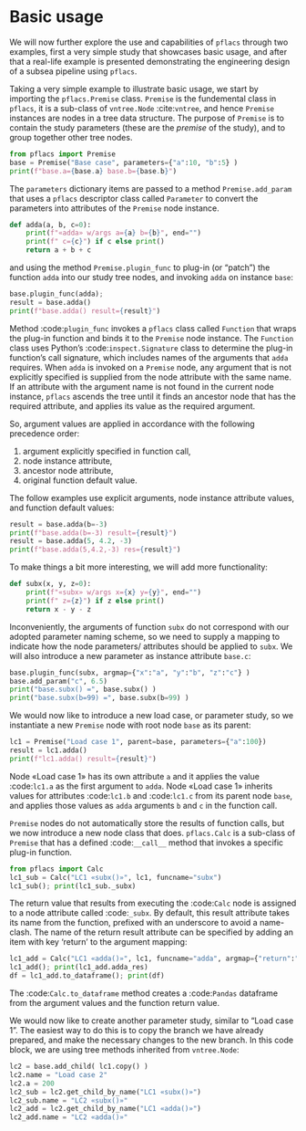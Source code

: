 # Basic usage

We will now further explore the use and capabilities 
of ``pflacs`` through two examples, first 
a very simple study that showcases basic usage, and
after that a real-life example is presented demonstrating
the engineering design of a subsea pipeline using ``pflacs``.

Taking a very simple example to illustrate basic usage, we start by importing the ``pflacs.Premise`` class.
``Premise`` is the fundemental class in ``pflacs``, it is a sub-class of ``vntree.Node`` :cite:`vntree`, 
and hence ``Premise`` instances are nodes in a tree data structure. The purpose of ``Premise`` is to contain
the study parameters (these are the *premise* of the study), and to group together other tree nodes.

```python
from pflacs import Premise
base = Premise("Base case", parameters={"a":10, "b":5} )
print(f"base.a={base.a} base.b={base.b}")
```

The `parameters` dictionary items are passed to a 
method `Premise.add_param`
that uses a ``pflacs`` descriptor class called `Parameter` to convert the
parameters into attributes of the `Premise` node instance.

```python
def adda(a, b, c=0):
    print(f"«adda» w/args a={a} b={b}", end="")
    print(f" c={c}") if c else print()
    return a + b + c
```

and using the method `Premise.plugin_func` to plug-in (or "patch") the function ``adda`` 
into our study tree nodes, and invoking ``adda`` on instance `base`:

```python
base.plugin_func(adda);
result = base.adda()
print(f"base.adda() result={result}")
```


Method :code:`plugin_func` invokes a `pflacs` class called `Function` that
wraps the plug-in function and binds it to the `Premise` node instance.
The `Function` class uses Python's :code:`inspect.Signature` class 
to determine the plug-in function's call signature, which includes
names of the arguments that `adda` requires. When `adda` is invoked 
on a `Premise` node,
any argument that is not explicitly specified is 
supplied from the node attribute with the same name. 
If an attribute with the argument name is not found in the current node 
instance, `pflacs` ascends the tree until it finds an ancestor node
that has the required attribute, and applies its value as the
required argument.

So, argument values are applied in accordance with the following
precedence order:

#. argument explicitly specified in function call,
#. node instance attribute,
#. ancestor node attribute,
#. original function default value.

The follow examples use explicit arguments, node instance attribute
values, and function default values:

```python
result = base.adda(b=-3)
print(f"base.adda(b=-3) result={result}")
result = base.adda(5, 4.2, -3)
print(f"base.adda(5,4.2,-3) res={result}")
```

To make things a bit more interesting, we will add more functionality:

```python
def subx(x, y, z=0):
    print(f"«subx» w/args x={x} y={y}", end="")
    print(f" z={z}") if z else print()
    return x - y - z
```

Inconveniently, the arguments of function ``subx`` do not correspond with 
our adopted parameter
naming scheme, so we need to supply a mapping to indicate how the node parameters/
attributes
should be applied to ``subx``. We will also introduce a new 
parameter as instance attribute ``base.c``:

```python
base.plugin_func(subx, argmap={"x":"a", "y":"b", "z":"c"} )
base.add_param("c", 6.5)
print("base.subx() =", base.subx() )
print("base.subx(b=99) =", base.subx(b=99) )
```

We would now like to introduce a new load case, or parameter study, 
so we instantiate a new `Premise` node with root node `base`
as its parent:

```python
lc1 = Premise("Load case 1", parent=base, parameters={"a":100})
result = lc1.adda()
print(f"lc1.adda() result={result}")
```

Node «Load case 1» has its own attribute `a`
and it applies the value :code:`lc1.a` as the first argument
to `adda`. Node «Load case 1» inherits
values for attributes :code:`lc1.b` and :code:`lc1.c`
from its
parent node `base`, and applies those values
as `adda` arguments `b` and `c`  in the function call.

`Premise` nodes do not automatically store the results of
function calls, but we now introduce a new node
class that does.  `pflacs.Calc` is a sub-class of `Premise`
that has a defined :code:`__call__` method that invokes a specific 
plug-in function. 


```python
from pflacs import Calc
lc1_sub = Calc("LC1 «subx()»", lc1, funcname="subx")
lc1_sub(); print(lc1_sub._subx)
```

The return value that results from executing the :code:`Calc`
node is assigned to a node attribute called :code:`_subx`.
By default, this result attribute takes its name from the
function, prefixed with an underscore to avoid a name-clash.
The name of the return result attribute can be specified
by adding an item with key 'return' to the argument mapping:

```python
lc1_add = Calc("LC1 «adda()»", lc1, funcname="adda", argmap={"return":"adda_res"})
lc1_add(); print(lc1_add.adda_res)
df = lc1_add.to_dataframe(); print(df)
```

The :code:`Calc.to_dataframe` method creates a :code:`Pandas` 
dataframe from
the argument values and the function return value.

We would now like to create another parameter study, similar to 
"Load case 1". The easiest way to do this is to copy the branch
we have already prepared, and make the necessary changes to the
new branch. In this code block, we are using tree methods
inherited from `vntree.Node`:

```python
lc2 = base.add_child( lc1.copy() )
lc2.name = "Load case 2"
lc2.a = 200
lc2_sub = lc2.get_child_by_name("LC1 «subx()»")
lc2_sub.name = "LC2 «subx()»"
lc2_add = lc2.get_child_by_name("LC1 «adda()»")
lc2_add.name = "LC2 «adda()»"
```



